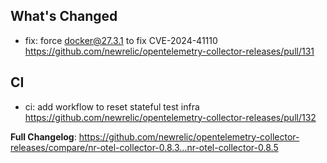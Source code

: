 ## What's Changed
* fix: force docker@27.3.1 to fix CVE-2024-41110  https://github.com/newrelic/opentelemetry-collector-releases/pull/131

## CI
* ci: add workflow to reset stateful test infra https://github.com/newrelic/opentelemetry-collector-releases/pull/132

**Full Changelog**: https://github.com/newrelic/opentelemetry-collector-releases/compare/nr-otel-collector-0.8.3...nr-otel-collector-0.8.5
